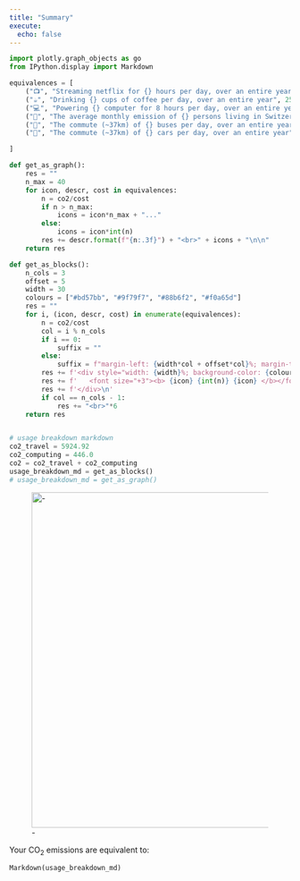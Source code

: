 ```yaml
---
title: "Summary"
execute:
  echo: false
---
```


```python
import plotly.graph_objects as go
from IPython.display import Markdown

equivalences = [
    ("📺", "Streaming netflix for {} hours per day, over an entire year", 13.14),
    ("☕", "Drinking {} cups of coffee per day, over an entire year", 25.915),
    ("💻", "Powering {} computer for 8 hours per day, over an entire year",  250.39),
    ("🧑", "The average monthly emission of {} persons living in Switzerland", 400.0),  # source wikipedia
    ("🚌", "The commute (~37km) of {} buses per day, over an entire year", 839.5),
    ("🚗", "The commute (~37km) of {} cars per day, over an entire year", 1914.06)

]

def get_as_graph():
    res = ""
    n_max = 40
    for icon, descr, cost in equivalences:
        n = co2/cost
        if n > n_max:
            icons = icon*n_max + "..."
        else:
            icons = icon*int(n)
        res += descr.format(f"{n:.3f}") + "<br>" + icons + "\n\n"
    return res

def get_as_blocks():
    n_cols = 3
    offset = 5
    width = 30
    colours = ["#bd57bb", "#9f79f7", "#88b6f2", "#f0a65d"]
    res = ""
    for i, (icon, descr, cost) in enumerate(equivalences):
        n = co2/cost
        col = i % n_cols
        if i == 0:
            suffix = ""
        else:
            suffix = f"margin-left: {width*col + offset*col}%; margin-top: -140px"
        res += f'<div style="width: {width}%; background-color: {colours[i % len(colours)]};text-align: center;padding-top: 7px; padding-bottom: 1px;{suffix}">'
        res += f'   <font size="+3"><b> {icon} {int(n)} {icon} </b></font><br>{descr.format(f"{n:.3f}")}'
        res += f'</div>\n'
        if col == n_cols - 1:
            res += "<br>"*6
    return res


# usage breakdown markdown
co2_travel = 5924.92
co2_computing = 446.0
co2 = co2_travel + co2_computing
usage_breakdown_md = get_as_blocks()
# usage_breakdown_md = get_as_graph()
```

![-](emissions.svg){width=600}


Your CO${}_2$ emissions are equivalent to:

```python
Markdown(usage_breakdown_md)
```
